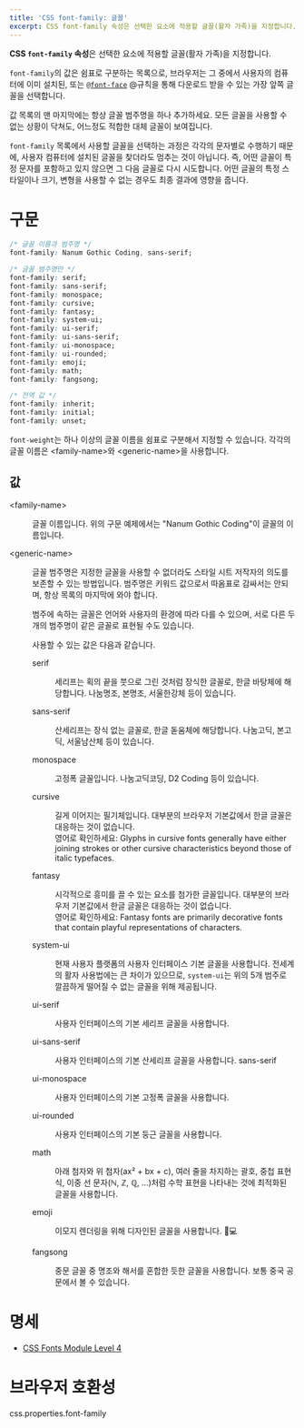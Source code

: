 ```yaml
---
title: 'CSS font-family: 글꼴'
excerpt: CSS font-family 속성은 선택한 요소에 적용할 글꼴(활자 가족)을 지정합니다.
---
```


**CSS `font-family` 속성**은 선택한 요소에 적용할 글꼴(활자 가족)을 지정합니다.

<!-- Demo -->

`font-family`의 값은 쉼표로 구분하는 목록으로, 브라우저는 그 중에서 사용자의 컴퓨터에 이미 설치된, 또는 [`@font-face`](https://developer.mozilla.org/en-US/docs/Web/CSS/@font-face) @규칙을 통해 다운로드 받을 수 있는 가장 앞쪽 글꼴을 선택합니다.

값 목록의 맨 마지막에는 항상 글꼴 범주명을 하나 추가하세요. 모든 글꼴을 사용할 수 없는 상황이 닥쳐도, 어느정도 적합한 대체 글꼴이 보여집니다.

`font-family` 목록에서 사용할 글꼴을 선택하는 과정은 각각의 문자별로 수행하기 때문에, 사용자 컴퓨터에 설치된 글꼴을 찾더라도 멈추는 것이 아닙니다. 즉, 어떤 글꼴이 특정 문자를 포함하고 있지 않으면 그 다음 글꼴로 다시 시도합니다. 어떤 글꼴의 특정 스타일이나 크기, 변형을 사용할 수 없는 경우도 최종 결과에 영향을 줍니다.

# 구문

```css
/* 글꼴 이름과 범주명 */
font-family: Nanum Gothic Coding, sans-serif;

/* 글꼴 범주명만 */
font-family: serif;
font-family: sans-serif;
font-family: monospace;
font-family: cursive;
font-family: fantasy;
font-family: system-ui;
font-family: ui-serif;
font-family: ui-sans-serif;
font-family: ui-monospace;
font-family: ui-rounded;
font-family: emoji;
font-family: math;
font-family: fangsong;

/* 전역 값 */
font-family: inherit;
font-family: initial;
font-family: unset;
```

`font-weight`는 하나 이상의 글꼴 이름을 쉼표로 구분해서 지정할 수 있습니다. 각각의 글꼴 이름은 <TermLink monospace>&lt;family-name&gt;</TermLink>와 <TermLink monospace>&lt;generic-name&gt;</TermLink>을 사용합니다.

## 값

<dl>

<Term>&lt;family-name&gt;</Term>
<dd>글꼴 이름입니다. 위의 구문 예제에서는 "Nanum Gothic Coding"이 글꼴의 이름입니다.</dd>

<Term>&lt;generic-name&gt;</Term>
<dd>

글꼴 범주명은 지정한 글꼴을 사용할 수 없더라도 스타일 시트 저작자의 의도를 보존할 수 있는 방법입니다. 범주명은 키워드 값으로서 따옴표로 감싸서는 안되며, 항상 목록의 마지막에 와야 합니다.

범주에 속하는 글꼴은 언어와 사용자의 환경에 따라 다를 수 있으며, 서로 다른 두 개의 범주명이 같은 글꼴로 표현될 수도 있습니다.

사용할 수 있는 값은 다음과 같습니다.

<dl>

<div style={{ fontFamily: 'serif' }}>
<Term>serif</Term>
<dd>

세리프는 획의 끝을 붓으로 그린 것처럼 장식한 글꼴로, 한글 바탕체에 해당합니다. 나눔명조, 본명조, 서울한강체 등이 있습니다.

</dd>
</div>

<div style={{ fontFamily: 'sans-serif' }}>
<Term>sans-serif</Term>
<dd>

산세리프는 장식 없는 글꼴로, 한글 돋움체에 해당합니다. 나눔고딕, 본고딕, 서울남산체 등이 있습니다.

</dd>
</div>

<div style={{ fontFamily: 'monospace' }}>
<Term>monospace</Term>
<dd>

고정폭 글꼴입니다. 나눔고딕코딩, D2 Coding 등이 있습니다.

</dd>
</div>

<div style={{ fontFamily: 'cursive' }}>
<Term>cursive</Term>
<dd>

길게 이어지는 필기체입니다. 대부분의 브라우저 기본값에서 한글 글꼴은 대응하는 것이 없습니다.<br />
영어로 확인하세요: Glyphs in cursive fonts generally have either joining strokes or other cursive characteristics beyond those of italic typefaces.

</dd>
</div>

<div style={{ fontFamily: 'fantasy' }}>
<Term>fantasy</Term>
<dd>

시각적으로 흥미를 끌 수 있는 요소를 첨가한 글꼴입니다. 대부분의 브라우저 기본값에서 한글 글꼴은 대응하는 것이 없습니다.<br />
영어로 확인하세요: Fantasy fonts are primarily decorative fonts that contain playful representations of characters.

</dd>
</div>

<div style={{ fontFamily: 'system-ui' }}>
<Term>system-ui</Term>
<dd>

현재 사용자 플랫폼의 사용자 인터페이스 기본 글꼴을 사용합니다. 전세계의 활자 사용법에는 큰 차이가 있으므로, `system-ui`는 위의 5개 범주로 깔끔하게 떨어질 수 없는 글꼴을 위해 제공됩니다.

</dd>
</div>

<div style={{ fontFamily: 'ui-serif' }}>
<Term>ui-serif</Term>
<dd>

사용자 인터페이스의 기본 세리프 글꼴을 사용합니다.

</dd>
</div>

<div style={{ fontFamily: 'ui-sans-serif' }}>
<Term>ui-sans-serif</Term>
<dd>

사용자 인터페이스의 기본 산세리프 글꼴을 사용합니다. sans-serif

</dd>
</div>

<div style={{ fontFamily: 'ui-monospace' }}>
<Term>ui-monospace</Term>
<dd>

사용자 인터페이스의 기본 고정폭 글꼴을 사용합니다.

</dd>
</div>

<div style={{ fontFamily: 'ui-rounded' }}>
<Term>ui-rounded</Term>
<dd>

사용자 인터페이스의 기본 둥근 글꼴을 사용합니다.

</dd>
</div>

<div style={{ fontFamily: 'math' }}>
<Term>math</Term>
<dd>

아래 첨자와 위 첨자(ax² + bx + c), 여러 줄을 차지하는 괄호, 중첩 표현식, 이중 선 문자(ℕ, ℤ, ℚ, ...)처럼 수학 표현을 나타내는 것에 최적화된 글꼴을 사용합니다.

</dd>
</div>

<div style={{ fontFamily: 'emoji' }}>
<Term>emoji</Term>
<dd>

이모지 렌더링을 위해 디자인된 글꼴을 사용합니다. 📕💻

</dd>
</div>

<div style={{ fontFamily: 'fangsong' }}>
<Term>fangsong</Term>
<dd>

중문 글꼴 중 명조와 해서를 혼합한 듯한 글꼴을 사용합니다. 보통 중국 공문에서 볼 수 있습니다.

</dd>
</div>

</dl>
</dd>
</dl>

# 명세

- [CSS Fonts Module Level 4](https://drafts.csswg.org/css-fonts/#font-family-prop)

# 브라우저 호환성

<BrowserCompat>css.properties.font-family</BrowserCompat>
